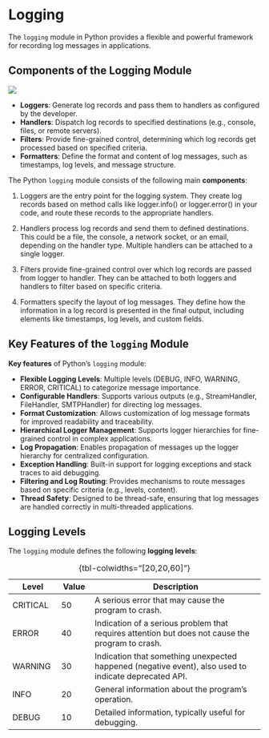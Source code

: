 # Logging

The `logging` module in Python provides a flexible and powerful framework for recording log messages in applications.

## Components of the Logging Module {.hide}

![](/docs/topics/logging/logging_flow.svg){fig-align="center"}

:::{.smaller-80}
- **Loggers**: Generate log records and pass them to handlers as configured by the developer.
- **Handlers**: Dispatch log records to specified destinations (e.g., console, files, or remote servers).
- **Filters**: Provide fine-grained control, determining which log records get processed based on specified criteria.
- **Formatters**: Define the format and content of log messages, such as timestamps, log levels, and message structure.
:::

::: {.notes}

The Python `logging` module consists of the following main **components**:

1. Loggers are the entry point for the logging system. They create log records based on method calls like logger.info() or logger.error() in your code, and route these records to the appropriate handlers.

2. Handlers process log records and send them to defined destinations. This could be a file, the console, a network socket, or an email, depending on the handler type. Multiple handlers can be attached to a single logger.

3. Filters provide fine-grained control over which log records are passed from logger to handler. They can be attached to both loggers and handlers to filter based on specific criteria.

4. Formatters specify the layout of log messages. They define how the information in a log record is presented in the final output, including elements like timestamps, log levels, and custom fields.
:::


## Key Features of the `logging` Module {.hide}

:::{.smaller-70}
**Key features** of Python's `logging` module:

- **Flexible Logging Levels**: Multiple levels (DEBUG, INFO, WARNING, ERROR, CRITICAL) to categorize message importance.
- **Configurable Handlers**: Supports various outputs (e.g., StreamHandler, FileHandler, SMTPHandler) for directing log messages.
- **Format Customization**: Allows customization of log message formats for improved readability and traceability.
- **Hierarchical Logger Management**: Supports logger hierarchies for fine-grained control in complex applications.
- **Log Propagation**: Enables propagation of messages up the logger hierarchy for centralized configuration.
- **Exception Handling**: Built-in support for logging exceptions and stack traces to aid debugging.
- **Filtering and Log Routing**: Provides mechanisms to route messages based on specific criteria (e.g., levels, content).
- **Thread Safety**: Designed to be thread-safe, ensuring that log messages are handled correctly in multi-threaded applications.
:::

## Logging Levels {.hide}

:::{.smaller-75}
The `logging` module defines the following **logging levels**:

| Level    | Value | Description                                |
|----------|-------|----------------------------------|
| CRITICAL | 50              | A serious error that may cause the program to crash.           |
| ERROR    | 40              | Indication of a serious problem that requires attention but does not cause the program to crash.             |
| WARNING  | 30              | Indication that something unexpected happened (negative event), also used to indicate deprecated API. |
| INFO     | 20              | General information about the program's operation.                   |
| DEBUG    | 10              | Detailed information, typically useful for debugging.                |

: {tbl-colwidths="[20,20,60]"}

:::